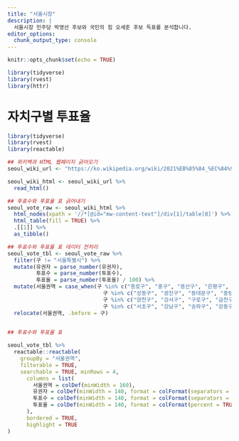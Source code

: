 ```yaml
---
title: "서울시장"
description: |
  서울시장 민주당 박영선 후보와 국민의 힘 오세훈 후보 득표를 분석합니다.
editor_options: 
  chunk_output_type: console
---
```


```r
knitr::opts_chunk$set(echo = TRUE)

library(tidyverse)
library(rvest)
library(httr)
```


# 자치구별 투표율 {#seoul-voting-rate}

```r
library(tidyverse)
library(rvest)
library(reactable)

## 위키백과 HTML 웹페이지 긁어오기
seoul_wiki_url <- "https://ko.wikipedia.org/wiki/2021%EB%85%84_%EC%84%9C%EC%9A%B8%ED%8A%B9%EB%B3%84%EC%8B%9C%EC%9E%A5_%EB%B3%B4%EA%B6%90%EC%84%A0%EA%B1%B0"

seoul_wiki_html <- seoul_wiki_url %>% 
  read_html() 

## 투표수와 투표율 표 긁어내기
seoul_vote_raw <- seoul_wiki_html %>% 
  html_nodes(xpath = '//*[@id="mw-content-text"]/div[1]/table[8]') %>% 
  html_table(fill = TRUE) %>% 
  .[[1]] %>% 
  as_tibble()

## 투표수와 투표율 표 데이터 전처리
seoul_vote_tbl <- seoul_vote_raw %>%
  filter(구 != "서울특별시") %>% 
  mutate(유권자 = parse_number(유권자),
         투표수 = parse_number(투표수),
         투표율 = parse_number(투표율) / 100) %>% 
  mutate(서울권역 = case_when(구 %in% c("종로구", "중구", "용산구", "은평구", "서대문구", "마포구") ~ "강북서권",
                              구 %in% c("성동구", "광진구", "동대문구", "중랑구", "성북구", "강북구", "도봉구", "노원구") ~ "강북동권",
                              구 %in% c("양천구", "강서구", "구로구", "금천구", "영등포구", "동작구", "관악구") ~ "강남서권",
                              구 %in% c("서초구", "강남구", "송파구", "강동구") ~ "강남동권")) %>% 
  relocate(서울권역, .before = 구)
 

## 투표수와 투표율 표 

seoul_vote_tbl %>% 
  reactable::reactable(
    groupBy = "서울권역",
    filterable = TRUE,
    searchable = TRUE, minRows = 4,
      columns = list(
        서울권역 = colDef(minWidth = 160),
        유권자 = colDef(minWidth = 140, format = colFormat(separators = TRUE, digits = 0), aggregate = "sum"),
        투표수 = colDef(minWidth = 140, format = colFormat(separators = TRUE, digits = 0), aggregate = "sum"),
        투표율 = colDef(minWidth = 140, format = colFormat(percent = TRUE, digits = 1), aggregate = "mean")
      ),
      bordered = TRUE,
      highlight = TRUE
)
```


